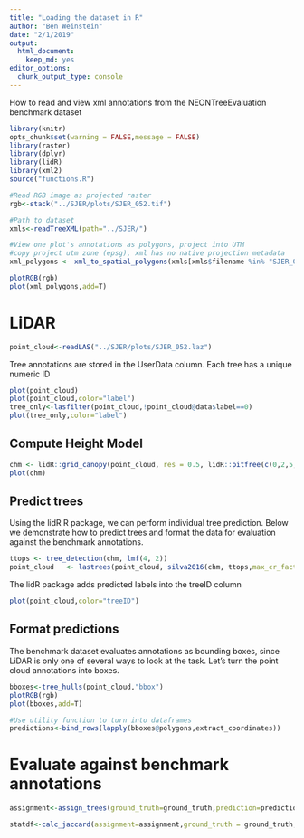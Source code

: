 ```yaml
---
title: "Loading the dataset in R"
author: "Ben Weinstein"
date: "2/1/2019"
output: 
  html_document: 
    keep_md: yes
editor_options: 
  chunk_output_type: console
---
```


How to read and view xml annotations from the NEONTreeEvaluation benchmark dataset

```r
library(knitr)
opts_chunk$set(warning = FALSE,message = FALSE)
library(raster)
library(dplyr)
library(lidR)
library(xml2)
source("functions.R")

#Read RGB image as projected raster
rgb<-stack("../SJER/plots/SJER_052.tif")

#Path to dataset
xmls<-readTreeXML(path="../SJER/")

#View one plot's annotations as polygons, project into UTM
#copy project utm zone (epsg), xml has no native projection metadata
xml_polygons <- xml_to_spatial_polygons(xmls[xmls$filename %in% "SJER_052.tif",],rgb)

plotRGB(rgb)
plot(xml_polygons,add=T)
```

# LiDAR

```r
point_cloud<-readLAS("../SJER/plots/SJER_052.laz")
```
Tree annotations are stored in the UserData column. Each tree has a unique numeric ID

```r
plot(point_cloud)
plot(point_cloud,color="label")
tree_only<-lasfilter(point_cloud,!point_cloud@data$label==0)
plot(tree_only,color="label")
```

## Compute Height Model

```r
chm <- lidR::grid_canopy(point_cloud, res = 0.5, lidR::pitfree(c(0,2,5,10,15), c(0, 1.5)))
plot(chm)
```

## Predict trees

Using the lidR R package, we can perform individual tree prediction. Below we demonstrate how to predict trees and format the data for evaluation against the benchmark annotations.

```r
ttops <- tree_detection(chm, lmf(4, 2))
point_cloud   <- lastrees(point_cloud, silva2016(chm, ttops,max_cr_factor = 0.9,exclusion = 0.4))
```

The lidR package adds predicted labels into the treeID column
```r
plot(point_cloud,color="treeID")
```

## Format predictions

The benchmark dataset evaluates annotations as bounding boxes, since LiDAR is only one of several ways to look at the task. Let's turn the point cloud annotations into boxes.

```r
bboxes<-tree_hulls(point_cloud,"bbox")
plotRGB(rgb)
plot(bboxes,add=T)
```

```r
#Use utility function to turn into dataframes
predictions<-bind_rows(lapply(bboxes@polygons,extract_coordinates))
```

# Evaluate against benchmark annotations

```r
assignment<-assign_trees(ground_truth=ground_truth,prediction=predictions[[i]])

statdf<-calc_jaccard(assignment=assignment,ground_truth = ground_truth,prediction=predictions[[i]]) %>% mutate(Method=names(predictions)[i])
```

